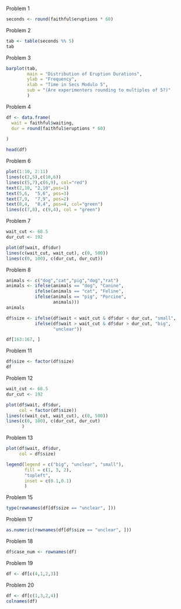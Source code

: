 Problem 1
```r
seconds <- round(faithful$eruptions * 60)

```
Problem 2
```r
tab <- table(seconds %% 5)
tab
```
Problem 3
```r
barplot(tab,
        main = "Distribution of Eruption Durations",
        ylab = "Frequency",
        xlab = "Time in Secs Modulo 5",
        sub = "(Are experimenters rounding to multiples of 5?)"
        )
```
Problem 4
```r
df <- data.frame(
  wait = faithful$waiting,
  dur = round(faithful$eruptions * 60)
  
)

head(df)
```

Problem 6
```r
plot(1:10, 2:11)
lines(c(2,5),c(10,6))
lines(c(5,7),c(6,9), col="red")
text(2,10, "2,10",pos=1)
text(5,6,  "5,6", pos=3)
text(7,9,  "7,9", pos=2)
text(8,4,  "8,4", pos=4, col="green")
lines(c(7,8), c(9,4), col = "green")
```
Problem 7
```r
wait_cut <- 68.5
dur_cut <- 192

plot(df$wait, df$dur)
lines(c(wait_cut, wait_cut), c(0, 500))
lines(c(0, 100), c(dur_cut, dur_cut))
```
Problem 8
```r
animals <- c("dog","cat","pig","dog","rat")
animals <- ifelse(animals == "dog", "Canine",
           ifelse(animals == "cat", "Feline",
           ifelse(animals == "pig", "Porcine",
                  animals)))
animals

```
```r
df$size <- ifelse(df$wait < wait_cut & df$dur < dur_cut, "small",
           ifelse(df$wait > wait_cut & df$dur > dur_cut, "big",
                  "unclear"))

df[163:167, ]
```
Problem 11
```r
df$size <- factor(df$size)
df
```
Problem 12
```r
wait_cut <- 68.5
dur_cut <- 192

plot(df$wait, df$dur,
     col = factor(df$size))
lines(c(wait_cut, wait_cut), c(0, 500))
lines(c(0, 100), c(dur_cut, dur_cut)
      )
```
Problem 13
```r
plot(df$wait, df$dur,
     col = df$size)

legend(legend = c("big", "unclear", "small"),
       fill = c(1, 3, 2),
       "topleft",
       inset = c(0.1,0.1)
       )
```
Problem 15
```r
type(rownames(df[df$size == "unclear", ]))
```
Problem 17
```r
as.numeric(rownames(df[df$size == "unclear", ]))
```
Problem 18
```r
df$case_num <- rownames(df)
```

Problem 19
```r
df <- df[c(4,1,2,3)]
```

Problem 20
```r
df <- df[c(1,3,2,4)]
colnames(df)
```
